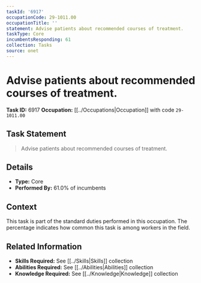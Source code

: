 ```yaml
---
taskId: '6917'
occupationCode: 29-1011.00
occupationTitle: ''
statement: Advise patients about recommended courses of treatment.
taskType: Core
incumbentsResponding: 61
collection: Tasks
source: onet
---
```

# Advise patients about recommended courses of treatment.

**Task ID:** 6917
**Occupation:** [[../Occupations|Occupation]] with code `29-1011.00`

## Task Statement

> Advise patients about recommended courses of treatment.

## Details

- **Type:** Core
- **Performed By:** 61.0% of incumbents

## Context

This task is part of the standard duties performed in this occupation. The percentage indicates how common this task is among workers in the field.

## Related Information

- **Skills Required:** See [[../Skills|Skills]] collection
- **Abilities Required:** See [[../Abilities|Abilities]] collection
- **Knowledge Required:** See [[../Knowledge|Knowledge]] collection
